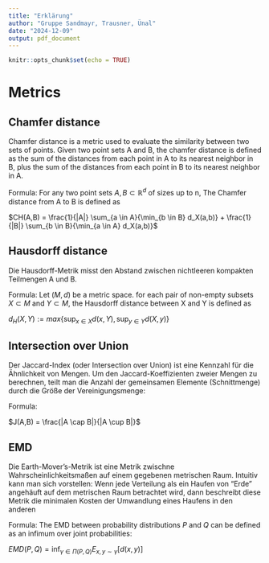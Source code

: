 ```yaml
---
title: "Erklärung"
author: "Gruppe Sandmayr, Trausner, Ünal"
date: "2024-12-09"
output: pdf_document
---
```


```r
knitr::opts_chunk$set(echo = TRUE)
```

# Metrics

## Chamfer distance
Chamfer distance is a metric used to evaluate the similarity between two sets of points. 
Given two point sets A and B, the chamfer distance is defined as the sum of the distances from each point in A to its nearest neighbor in B, plus the sum of the distances from each point in B to its nearest neighbor in A.

Formula: For any two point sets $A,B \subset \mathbb{R}^d$ of sizes up to n, The Chamfer distance from A to B is defined as 
  
$CH(A,B) = \frac{1}{|A|} \sum_{a \in A}{\min_{b \in B} d_X(a,b)} + \frac{1}{|B|} \sum_{b \in B}{\min_{a \in A} d_X(a,b)}$

## Hausdorff distance
Die Hausdorff-Metrik misst den Abstand zwischen nichtleeren kompakten Teilmengen A und B.

Formula: Let $(M,d)$ be a metric space. for each pair of non-empty subsets $X \subset M$ and $Y \subset M$, the Hausdorff distance between X and Y is defined as

$d_H(X,Y) := max\{\sup_{x \in X}d(x,Y), \sup_{y \in Y}d(X,y)\}$

## Intersection over Union
Der Jaccard-Index (oder Intersection over Union) ist eine Kennzahl für die Ähnlichkeit von Mengen. Um den Jaccard-Koeffizienten zweier Mengen zu berechnen, teilt man die Anzahl der gemeinsamen Elemente (Schnittmenge) durch die Größe der Vereinigungsmenge:

Formula: 

$J(A,B) = \frac{|A \cap B|}{|A \cup B|}$

## EMD
Die Earth-Mover's-Metrik ist eine Metrik zwischne Wahrscheinlichkeitsmaßen auf einem gegebenen metrischen Raum.
Intuitiv kann man sich vorstellen: Wenn jede Verteilung als ein Haufen von "Erde" angehäuft auf dem metrischen Raum betrachtet wird, dann beschreibt diese Metrik die minimalen Kosten der Umwandlung eines Haufens in den anderen

Formula: The EMD between probability distributions $P$ and $Q$ can be defined as an infimum over joint probabilities: 

$EMD(P,Q) = \inf_{\gamma \in \Pi(P,Q)} E_{x,y \sim \gamma} [d(x,y)]$




